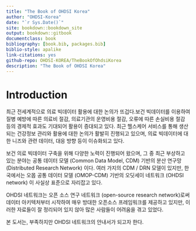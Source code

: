 ```yaml
---
title: "The Book of OHDSI Korea"
author: "OHDSI-Korea"
date: "`r Sys.Date()`"
site: bookdown::bookdown_site
output: bookdown::gitbook
documentclass: book
bibliography: [book.bib, packages.bib]
biblio-style: apalike
link-citations: yes
github-repo: OHDSI-KOREA/TheBookOfOhdsiKorea
description: "The Book of OHDSI Korea"
---
```


# Introduction


최근 전세계적으로 의료 빅데이터 활용에 대한 논의가 뜨겁다.보건 빅데이터를 이용하여 질병 예방에 따른 의료비 절감, 의료기관의 운영비용 절감, 오류에 따른 손실비용 절감 등의 경제적 효과도 기대되어 활용이 증대되고 있다. 최근 헬스케어 서비스를 통해 생산되는 건강정보 관리와 활용에 대한 논의가 활발히 진행되고 있으며, 의료 빅데이터에 대한 니즈와 관련 데이터, 대응 방향 등이 이슈화되고 있다.

보건 의료 빅데이터 구축을 위해 다양한 노력이 진행되어 왔으며, 그 중 최근 부상하고 있는 분야는 공통 데이터 모델 (Common Data Model, CDM) 기반의 분산 연구망 (Distributed Research Network) 이다. 여러 가지의 CDM / DRN 모델이 있지만, 한국에서는 오몹 공통 데이터 모델 (OMOP-CDM) 기반의 오딧세이 네트워크 (OHDSI network) 이 사실상 표준으로 자리잡고 있다.

OHDSI 네트워크는 오픈 소스 연구 네트워크 (open-source research network)로써 데이터 아키텍처부터 시작하여 매우 방대한 오픈소스 프레임워크를 제공하고 있지만, 이러한 자료들이 잘 정리되어 있지 않아 많은 사람들이 어려움을 겪고 있었다.

본 도서는, 부족하지만 OHDSI 네트워크의 안내서가 되고자 한다.
